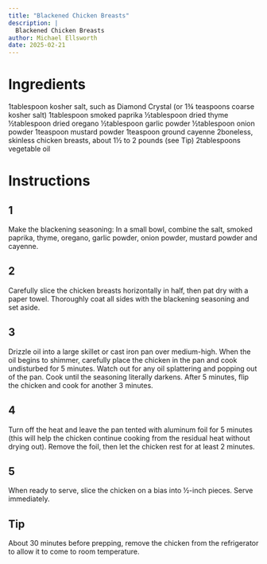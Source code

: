 ```yaml
---
title: "Blackened Chicken Breasts"
description: |
  Blackened Chicken Breasts
author: Michael Ellsworth
date: 2025-02-21
---
```


# Ingredients
1tablespoon kosher salt, such as Diamond Crystal (or 1¾ teaspoons coarse kosher salt)
1tablespoon smoked paprika
½tablespoon dried thyme
½tablespoon dried oregano
½tablespoon garlic powder
½tablespoon onion powder
1teaspoon mustard powder
1teaspoon ground cayenne
2boneless, skinless chicken breasts, about 1½ to 2 pounds (see Tip)
2tablespoons vegetable oil

# Instructions
## 1
Make the blackening seasoning: In a small bowl, combine the salt, smoked paprika, thyme, oregano, garlic powder, onion powder, mustard powder and cayenne.

## 2
Carefully slice the chicken breasts horizontally in half, then pat dry with a paper towel. Thoroughly coat all sides with the blackening seasoning and set aside.

## 3
Drizzle oil into a large skillet or cast iron pan over medium-high. When the oil begins to shimmer, carefully place the chicken in the pan and cook undisturbed for 5 minutes. Watch out for any oil splattering and popping out of the pan. Cook until the seasoning literally darkens. After 5 minutes, flip the chicken and cook for another 3 minutes.

## 4
Turn off the heat and leave the pan tented with aluminum foil for 5 minutes (this will help the chicken continue cooking from the residual heat without drying out). Remove the foil, then let the chicken rest for at least 2 minutes.

## 5
When ready to serve, slice the chicken on a bias into ½-inch pieces. Serve immediately.

## Tip
About 30 minutes before prepping, remove the chicken from the refrigerator to allow it to come to room temperature.
